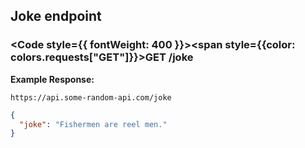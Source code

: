 
## Joke endpoint

### <Code style={{ fontWeight: 400 }}><span style={{color: colors.requests["GET"]}}>GET</span> /joke</Code>

**Example Response:**
```url filename="URL"
https://api.some-random-api.com/joke
```

```json filename="Response"
{
  "joke": "Fishermen are reel men."
}
```
